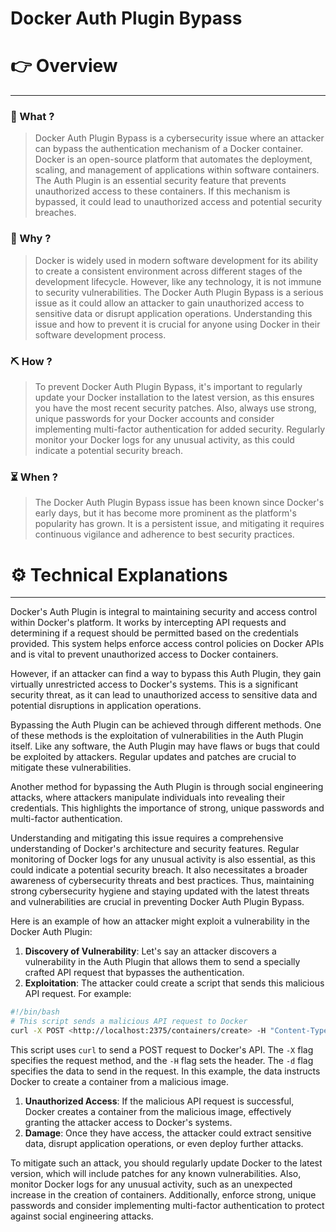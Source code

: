 # Docker Auth Plugin Bypass


# 👉 Overview

---

### 👀 What ?

> Docker Auth Plugin Bypass is a cybersecurity issue where an attacker can bypass the authentication mechanism of a Docker container. Docker is an open-source platform that automates the deployment, scaling, and management of applications within software containers. The Auth Plugin is an essential security feature that prevents unauthorized access to these containers. If this mechanism is bypassed, it could lead to unauthorized access and potential security breaches.
> 

### 🧐 Why ?

> Docker is widely used in modern software development for its ability to create a consistent environment across different stages of the development lifecycle. However, like any technology, it is not immune to security vulnerabilities. The Docker Auth Plugin Bypass is a serious issue as it could allow an attacker to gain unauthorized access to sensitive data or disrupt application operations. Understanding this issue and how to prevent it is crucial for anyone using Docker in their software development process.
> 

### ⛏️ How ?

> To prevent Docker Auth Plugin Bypass, it's important to regularly update your Docker installation to the latest version, as this ensures you have the most recent security patches. Also, always use strong, unique passwords for your Docker accounts and consider implementing multi-factor authentication for added security. Regularly monitor your Docker logs for any unusual activity, as this could indicate a potential security breach.
> 

### ⏳ When ?

> The Docker Auth Plugin Bypass issue has been known since Docker's early days, but it has become more prominent as the platform's popularity has grown. It is a persistent issue, and mitigating it requires continuous vigilance and adherence to best security practices.
> 

# ⚙️ Technical Explanations

---

Docker's Auth Plugin is integral to maintaining security and access control within Docker's platform. It works by intercepting API requests and determining if a request should be permitted based on the credentials provided. This system helps enforce access control policies on Docker APIs and is vital to prevent unauthorized access to Docker containers.

However, if an attacker can find a way to bypass this Auth Plugin, they gain virtually unrestricted access to Docker's systems. This is a significant security threat, as it can lead to unauthorized access to sensitive data and potential disruptions in application operations.

Bypassing the Auth Plugin can be achieved through different methods. One of these methods is the exploitation of vulnerabilities in the Auth Plugin itself. Like any software, the Auth Plugin may have flaws or bugs that could be exploited by attackers. Regular updates and patches are crucial to mitigate these vulnerabilities.

Another method for bypassing the Auth Plugin is through social engineering attacks, where attackers manipulate individuals into revealing their credentials. This highlights the importance of strong, unique passwords and multi-factor authentication.

Understanding and mitigating this issue requires a comprehensive understanding of Docker's architecture and security features. Regular monitoring of Docker logs for any unusual activity is also essential, as this could indicate a potential security breach. It also necessitates a broader awareness of cybersecurity threats and best practices. Thus, maintaining strong cybersecurity hygiene and staying updated with the latest threats and vulnerabilities are crucial in preventing Docker Auth Plugin Bypass.

Here is an example of how an attacker might exploit a vulnerability in the Docker Auth Plugin:

1. **Discovery of Vulnerability**: Let's say an attacker discovers a vulnerability in the Auth Plugin that allows them to send a specially crafted API request that bypasses the authentication.
2. **Exploitation**: The attacker could create a script that sends this malicious API request. For example:

```bash
#!/bin/bash
# This script sends a malicious API request to Docker
curl -X POST <http://localhost:2375/containers/create> -H "Content-Type: application/json" -d '{"Image": "malicious_image"}'

```

This script uses `curl` to send a POST request to Docker's API. The `-X` flag specifies the request method, and the `-H` flag sets the header. The `-d` flag specifies the data to send in the request. In this example, the data instructs Docker to create a container from a malicious image.

1. **Unauthorized Access**: If the malicious API request is successful, Docker creates a container from the malicious image, effectively granting the attacker access to Docker's systems.
2. **Damage**: Once they have access, the attacker could extract sensitive data, disrupt application operations, or even deploy further attacks.

To mitigate such an attack, you should regularly update Docker to the latest version, which will include patches for any known vulnerabilities. Also, monitor Docker logs for any unusual activity, such as an unexpected increase in the creation of containers. Additionally, enforce strong, unique passwords and consider implementing multi-factor authentication to protect against social engineering attacks.
